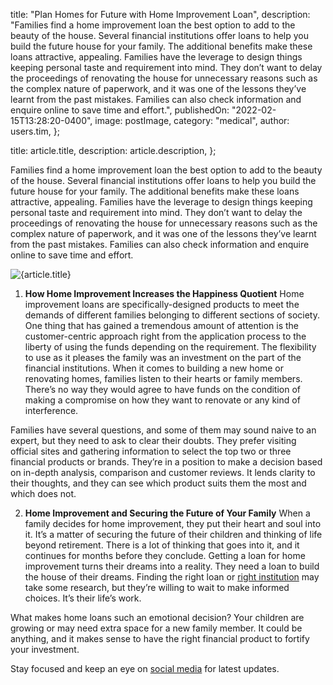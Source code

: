 
  title: "Plan Homes for Future with Home Improvement Loan",
  description:
    "Families find a home improvement loan the best option to add to the beauty of the house. Several financial institutions offer loans to help you build the future house for your family. The additional benefits make these loans attractive, appealing. Families have the leverage to design things keeping personal taste and requirement into mind. They don’t want to delay the proceedings of renovating the house for unnecessary reasons such as the complex nature of paperwork, and it was one of the lessons they’ve learnt from the past mistakes. Families can also check information and enquire online to save time and effort.",
  publishedOn: "2022-02-15T13:28:20-0400",
  image: postImage,
  category: "medical",
  author: users.tim,
};

  title: article.title,
  description: article.description,
};


Families find a home improvement loan the best option to add to the beauty of the house. Several financial institutions offer loans to help you build the future house for your family. The additional benefits make these loans attractive, appealing. Families have the leverage to design things keeping personal taste and requirement into mind. They don’t want to delay the proceedings of renovating the house for unnecessary reasons such as the complex nature of paperwork, and it was one of the lessons they’ve learnt from the past mistakes. Families can also check information and enquire online to save time and effort.

<Image src={postImage} alt={article.title} />

1. **How Home Improvement Increases the Happiness Quotient**
   Home improvement loans are specifically-designed products to meet the demands of different families belonging to different sections of society. One thing that has gained a tremendous amount of attention is the customer-centric approach right from the application process to the liberty of using the funds depending on the requirement. The flexibility to use as it pleases the family was an investment on the part of the financial institutions. When it comes to building a new home or renovating homes, families listen to their hearts or family members. There’s no way they would agree to have funds on the condition of making a compromise on how they want to renovate or any kind of interference.

Families have several questions, and some of them may sound naive to an expert, but they need to ask to clear their doubts. They prefer visiting official sites and gathering information to select the top two or three financial products or brands. They’re in a position to make a decision based on in-depth analysis, comparison and customer reviews. It lends clarity to their thoughts, and they can see which product suits them the most and which does not.

2. **Home Improvement and Securing the Future of Your Family**
   When a family decides for home improvement, they put their heart and soul into it. It’s a matter of securing the future of their children and thinking of life beyond retirement. There is a lot of thinking that goes into it, and it continues for months before they conclude. Getting a loan for home improvement turns their dreams into a reality. They need a loan to build the house of their dreams. Finding the right loan or [right institution](https://tlc.com.au/) may take some research, but they’re willing to wait to make informed choices. It’s their life’s work.

What makes home loans such an emotional decision? Your children are growing or may need extra space for a new family member. It could be anything, and it makes sense to have the right financial product to fortify your investment.

Stay focused and keep an eye on [social media](https://www.facebook.com/totallifestylecredit/) for latest updates.
